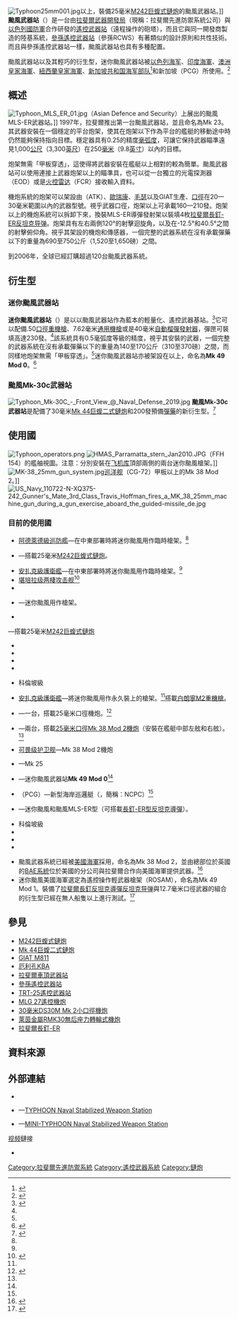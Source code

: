 {{noteTA
|G1=軍事
|G2=長度單位
|1=zh-hans:坦克;zh-hant:坦克;zh-cn:坦克;zh-tw:戰車;zh-hk:坦克;
|2=zh-hans:导弹;zh-hant:飛彈;zh-cn:导弹;zh-tw:飛彈;zh-hk:導彈;
|3=zh-hans:炮;zh-hk:炮;zh-tw:砲;
}}
[[File:Typhoon25mm001.jpg|thumb]]{{Link-en|沙龍級快速巡邏艇|Shaldag-class fast patrol boat}}以上，裝備25毫米[[M242巨蝮式鏈炮|M242巨蝮式鏈炮]]的颱風武器站。]]
'''颱風武器站'''（{{Lang-en|'''Typhoon Weapon Station'''}}）是一台由[[拉斐爾先進防禦系統公司|拉斐爾武器開發局]]（現稱：拉斐爾先進防禦系統公司）與[[以色列國防軍|以色列國防軍]]合作研發的[[遙控武器系統|遙控武器站]]（遠程操作的砲塔），而且它與同一開發商製造的陸基系統，[[拉斐爾參孫遙控武器站|參孫遙控武器站]]（參孫RCWS）有著類似的設計原則和共性技術。而且與參孫遙控武器站一樣，颱風武器站也具有多種配置。

颱風武器站以及其輕巧的衍生型，迷你颱風武器站被[[以色列海军|以色列海军]]、[[印度海軍|印度海軍]]、[[澳洲皇家海軍|澳洲皇家海軍]]、[[紐西蘭國防軍#紐西蘭皇家海軍|紐西蘭皇家海軍]]、[[新加坡共和国海军部队|新加坡共和国海军部队]]<ref name="RSN">{{cite web|url=http://www.mindef.gov.sg/imindef/mindef_websites/atozlistings/navy/assets/weapons.html|title=RSN - Assets - Weapons|date=23 July 2010|publisher=[[Ministry_of_Defence_(Singapore)|Ministry of Defence (Singapore)]] (MINDEF)|accessdate=15 September 2010|archive-date=2008-07-20|archive-url=https://web.archive.org/web/20080720080143/http://www.mindef.gov.sg/imindef/mindef_websites/atozlistings/navy/assets/weapons.html|dead-url=no}}</ref>和新加坡{{Link-en|警察海岸保衛處|Police Coast Guard}}（PCG）所使用。<ref name="PCG">{{cite journal|last=Muhammad Juffry|first=Bin Joihani|date=Jul–Aug 2009|title=PCG upgrades with new fleet and training centre|journal=Police Life Monthly|publisher=[[Singapore_Police_Force|Singapore Police Force]]|location=Singapore|volume=35|issue=7|issn=0217-8699|url=http://www.spf.gov.sg/prints/plm/2009/julaug_pg02.htm|accessdate=8 November 2010|deadurl=yes|archiveurl=https://web.archive.org/web/20110622002441/http://www.spf.gov.sg/prints/plm/2009/julaug_pg02.htm|archivedate=2011年6月22日|df=}}</ref>

== 概述 ==
[[File:Typhoon_MLS_ER_01.jpg|thumb]]（Asian Defence and Security）上展出的颱風MLS-ER武器站。]]
1997年，拉斐爾推出第一台颱風武器站，並且命名為Mk 23。其武器安裝在一個穩定的平台炮架，使其在炮架以下作為平台的艦艇的移動途中時仍然能夠保持指向目標。穩定器具有0.25的精度[[毫弧度|毫弧度]]，可讓它保持武器瞄準遠見1,000[[米_(单位)|公尺]]（3,300[[英尺|英尺]]）在250[[毫米|毫米]]（9.8[[英寸|英寸]]）以內的目標。

炮架無需「甲板穿透」，這使得將武器安裝在艦艇以上相對的較為簡單。颱風武器站可以使用連接上武器炮架以上的瞄準具，也可以從一台獨立的光電探測器（EOD）或是[[火控系統|火控]][[雷达|雷达]]（FCR）接收輸入資料。

機炮系統的炮架可以架設由{{Link-en|阿連特科技系統|Alliant Techsystems|阿連特}}（ATK）、[[歐瑞康康特拉韋斯公司|歐瑞康]]、[[毛瑟|毛瑟]]以及GIAT生產、[[口徑|口徑]]在20—30毫米範圍以內的武器型號。視乎武器口徑，炮架以上可承載160—210發。炮架以上的機炮系統可以拆卸下來，換裝MLS-ER導彈發射架以裝填4枚[[拉斐爾長釘反坦克導彈|拉斐爾長釘-ER]][[反坦克导弹|反坦克导弹]]。炮架具有左右兩側120°的射擊迴旋角，以及在-12.5°和40.5°之間的射擊俯仰角。視乎其架設的機炮和傳感器，一個完整的武器系統在沒有承載彈藥以下的重量為690至750公斤（1,520至1,650磅）之間。

到2006年，全球已經訂購超過120台颱風武器系統。

== 衍生型 ==
=== 迷你颱風武器站 ===
'''迷你颱風武器站'''（{{Lang-en|'''Mini Typhoon Weapon Station'''}}）是以以颱風武器站作為藍本的輕量化、遙控武器基站。<ref name=ScottEnhanced>{{cite journal |last=Scott |first=Richard |date=12 December 2007 |title=Enhanced small-calibre systems offer shipborne stopping power |journal=International Defence Review |publisher=Jane's Information Group}}</ref>它可以配備.50[[口徑|口徑]][[重機槍|重機槍]]、7.62毫米[[通用機槍|通用機槍]]或是40毫米[[榴弹发射器#全自動型榴彈發射器|自動榴彈發射器]]，彈匣可裝填高達230發。<ref name=ScottEnhanced/>該系統具有0.5毫弧度等級的精度，視乎其安裝的武器，一個完整的武器系統在沒有承載彈藥以下的重量為140至170公斤（310至370磅）之間，而同樣地炮架無需「甲板穿透」。<ref name=ScottEnhanced/>迷你颱風武器站亦被架設在{{Link-en|防禦者無人水面航行器|Protector USV}}以上，命名為'''Mk 49 Mod 0'''。<ref name="RSN2">{{cite web|url=http://www.mindef.gov.sg/content/imindef/mindef_websites/atozlistings/navy/assets/unmannedsurfacevehicles.html|title=RSN - Assets - Unmanned Surface Vehicles|date=2 June 2010|publisher=MINDEF|accessdate=15 September 2010|archive-date=2014-02-14|archive-url=https://web.archive.org/web/20140214124549/http://www.mindef.gov.sg/content/imindef/mindef_websites/atozlistings/navy/assets/unmannedsurfacevehicles.html|dead-url=no}}</ref>

=== 颱風Mk-30c武器站 ===
[[File:Typhoon_Mk-30C_-_Front_View_@_Naval_Defense_2019.jpg|thumb]]
'''颱風Mk-30c武器站'''是配備了30毫米[[Mk_44巨蝮二式鏈炮|Mk 44巨蝮二式鏈炮]]和200發預備[[彈藥|彈藥]]的新衍生型。<ref>{{Cite web |url=https://www.rafael.co.il/wp-content/uploads/2019/03/Typhoon-Mk-30c-1.pdf |title=Typhoon-Mk-30c-1.pdf |access-date=2020-09-02 |archive-date=2021-03-09 |archive-url=https://web.archive.org/web/20210309011422/https://www.rafael.co.il/wp-content/uploads/2019/03/Typhoon-Mk-30c-1.pdf |dead-url=no }}</ref>

== 使用國 ==
[[File:Typhoon_operators.png|thumb]]
[[File:HMAS_Parramatta_stern_Jan2010.JPG|thumb]]{{Link-en|巴拉馬打號護衛艦|HMAS Parramatta (FFH 154)}}（FFH 154）的艦舳視圖。注意：分別安裝在[[飞机库|飞机库]]頂部兩側的兩台迷你颱風槍架。]]
[[File:MK-38_25mm_gun_system.jpg|thumb]][[巡洋舰|巡洋舰]]（CG-72）甲板以上的Mk 38 Mod 2。]]
[[File:US_Navy_110722-N-XQ375-242_Gunner's_Mate_3rd_Class_Travis_Hoffman_fires_a_MK_38_25mm_machine_gun_during_a_gun_exercise_aboard_the_guided-missile_de.jpg|thumb]]
=== 目前的使用國 ===
; {{flagcountry|Australia}}
* [[阿德萊德級巡防艦|阿德萊德級巡防艦]]—在中東部署時將迷你颱風用作臨時槍架。<ref name=ScottEnhanced/>
* {{Link-en|阿米代爾級巡邏艇|Armidale-class patrol boat}}—搭載25毫米[[M242巨蝮式鏈炮|M242巨蝮式鏈炮]]。
* [[安扎克級護衛艦|安扎克級護衛艦]]—在中東部署時將迷你颱風用作臨時槍架。<ref name=ScottEnhanced/>
* [[堪培拉级两棲攻击舰|堪培拉级两棲攻击舰]]<ref>{{cite web |url=http://www.navyrecognition.com/index.php/news/defence-news/year-2014-news/january-2014-navy-naval-forces-maritime-industry-technology-security-global-news/1464-future-royal-australian-navy-lhd-hmas-canberra-received-its-four-typhoon-rws.html |title=Future Royal Australian Navy LHD HMAS Canberra received its four Typhoon RWS |date=January 4, 2014 |access-date=2016-07-09 |archive-date=2014-01-04 |archive-url=https://web.archive.org/web/20140104212720/http://www.navyrecognition.com/index.php/news/defence-news/year-2014-news/january-2014-navy-naval-forces-maritime-industry-technology-security-global-news/1464-future-royal-australian-navy-lhd-hmas-canberra-received-its-four-typhoon-rws.html |dead-url=no }}</ref>
* {{Link-en|卡尼貝拉級兩棲登陸平台艦|Kanimbla-class landing platform amphibious}}
; {{flagcountry|Canada}}
* {{Link-en|哈利法克斯級護衛艦|Halifax-class frigate}}—迷你颱風用作槍架。
; {{flagcountry|India}}
* {{Link-en|超級德沃拉Mk II級巡邏艇|Super Dvora Mk II-class patrol boat}}
; {{flagcountry|Israel}}—搭載25毫米[[M242巨蝮式鏈炮|M242巨蝮式鏈炮]]
* {{Link-en|沙龍級快速巡邏艇|Shaldag-class fast patrol boat}}
* {{Link-en|超級德沃拉Mk II級巡邏艇|Super Dvora Mk II-class patrol boat}}
* {{Link-en|超級德沃拉Mk III級巡邏艇|Super Dvora Mk III-class patrol boat}}
* {{Link-en|萨尔4.5型导弹快艇|Sa'ar 4.5-class missile boat}}
; {{flagcountry|Maldives}}
* 科倫坡級{{Link-en|超快速攻擊艇|Ultra Fast Attack Craft}}
; {{flagcountry|New Zealand}}
* [[安扎克級護衛艦|安扎克級護衛艦]]—將迷你颱風用作永久裝上的槍架。<ref name=ScottEnhanced/>搭載[[白朗寧M2重機槍|白朗寧M2重機槍]]。
* {{Link-en|防禦者級近海巡邏艇|Protector-class offshore patrol vessel}}—一台，搭載25毫米口徑機炮。<ref>{{Cite web |url=http://www.janes.com/article/42197/new-zealand-s-opvs-complete-typhoon-gun-acceptance-trials |title=存档副本 |access-date=2016-07-09 |archive-date=2015-07-21 |archive-url=https://web.archive.org/web/20150721192854/http://www.janes.com/article/42197/new-zealand-s-opvs-complete-typhoon-gun-acceptance-trials |dead-url=no }}</ref> 
; {{flagcountry|Singapore}}
* {{Link-en|堅忍級兩棲登陸艦|Endurance-class landing platform dock}}—兩台，搭載[[M242巨蝮式鏈炮|25毫米口徑Mk 38 Mod 2機炮]]（安裝在艦艇中部左舷和右舷）。<ref name="RSN"/>
* [[可畏级护卫舰|可畏级护卫舰]]—Mk 38 Mod 2機炮
* {{Link-en|勿洛級水雷對抗艦|Bedok-class mine countermeasures vessel}}—Mk 25
* {{Link-en|防禦者無人水面航行器|Protector USV}}—迷你颱風武器站'''Mk 49 Mod 0'''<ref name="RSN2"/>
* {{Link-en|警察海岸保衛處|Police Coast Guard}}（PCG）—新型海岸巡邏艇（{{Lang-en|'''N'''ew '''C'''oastal '''P'''atrol '''C'''raft}}，簡稱：NCPC）<ref name="PCG"/>
; {{flagcountry|Philippines}}
* {{Link-en|多用途攻擊艇|Multi-purpose Attack Craft}}—迷你颱風和颱風MLS-ER型（可搭載[[拉斐爾長釘反坦克導彈|長釘-ER型反坦克導彈]]）。
; {{flagcountry|Sri Lanka}}
* 科倫坡級{{Link-en|超快速攻擊艇|Ultra Fast Attack Craft}}
* {{Link-en|沙龍級快速巡邏艇|Shaldag-class fast patrol boat}}
* {{Link-en|超級德沃拉Mk II級巡邏艇|Super Dvora Mk II-class patrol boat}}
* {{Link-en|超級德沃拉Mk III級巡邏艇|Super Dvora Mk III-class patrol boat}}
; {{flagcountry|United States}}
* 颱風武器系統已經被[[美國海軍|美國海軍]]採用，命名為Mk 38 Mod 2，並由總部位於英國的[[英国宇航系统|BAE系統]]位於美國的分公司與拉斐爾合作向美國海軍提供武器。<ref>{{Cite web |url=http://www.rafael.co.il/marketing/SIP_STORAGE/FILES/1/941.pdf |title=Typhoon Stabilized & Remotely Operated Gun System |access-date=2016-07-09 |archive-url=https://web.archive.org/web/20121202130720/http://www.rafael.co.il/marketing/SIP_STORAGE/FILES/1/941.pdf |archive-date=2012-12-02 |dead-url=yes }}</ref>
* 迷你颱風美國海軍選定為遙控操作輕武器槍架（ROSAM），命名為Mk 49 Mod 1。裝備了[[拉斐爾長釘反坦克導彈|拉斐爾長釘反坦克導彈]][[反坦克导弹|反坦克导弹]]與12.7毫米口徑武器的組合的衍生型已經在無人船隻以上進行測試。<ref>{{Cite web |url=http://defense-update.com/20121031_us-navy-tests-rafael-spike-missiles-on-unmanned-vessels.html |title=US Navy Tests Rafael Spike Missiles on Unmanned vessels |access-date=2016-07-09 |archive-date=2013-01-17 |archive-url=https://web.archive.org/web/20130117112912/http://defense-update.com/20121031_us-navy-tests-rafael-spike-missiles-on-unmanned-vessels.html |dead-url=no }}</ref>

== 參見 ==
* [[M242巨蝮式鏈炮|M242巨蝮式鏈炮]]
* [[Mk_44巨蝮二式鏈炮|Mk 44巨蝮二式鏈炮]]
* [[GIAT_M811機炮|GIAT M811]]
* [[歐瑞康KBA機炮|厄利孔KBA]]
* [[拉斐爾車頂武器站|拉斐爾車頂武器站]]
* [[拉斐爾參孫遙控武器站|參孫遙控武器站]]
* [[TRT-25遙控武器站|TRT-25遙控武器站]]
* [[MLG_27遙控機炮|MLG 27遙控機炮]]
* [[30毫米DS30M_Mk_2小口徑機炮|30毫米DS30M Mk 2小口徑機炮]]
* [[萊茵金屬RMK30無后座力轉輪式機炮|萊茵金屬RMK30無后座力轉輪式機炮]]
* [[拉斐爾長釘反坦克導彈|拉斐爾長釘-ER]]

== 資料來源 ==
<div class="references-small">
<references />
</div>

== 外部連結 ==
* {{Commons category-inline|Typhoon naval stabilized weapon station}}
* {{en icon}}—[http://www.rafael.co.il/Marketing/351-1034-en/Marketing.aspx TYPHOON Naval Stabilized Weapon Station] {{Wayback|url=http://www.rafael.co.il/Marketing/351-1034-en/Marketing.aspx |date=20210225085935 }}
* {{en icon}}—[http://www.rafael.co.il/Marketing/351-1065-en/Marketing.aspx MINI-TYPHOON Naval Stabilized Weapon Station] {{Wayback|url=http://www.rafael.co.il/Marketing/351-1065-en/Marketing.aspx |date=20210224193303 }}

; [[视频|视频]]鏈接
* {{youtube|T2kLdFW8EMc|Typhoon firing during ''Operation Cast Lead'' (Gaza War)}}

{{拉斐爾先進防禦系統}}

[[Category:拉斐爾先進防禦系統|Category:拉斐爾先進防禦系統]]
[[Category:遙控武器系統|Category:遙控武器系統]]
[[Category:鏈炮|Category:鏈炮]]